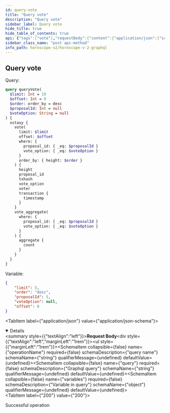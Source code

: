 ```yaml
---
id: query-vote
title: "Query vote"
description: "Query vote"
sidebar_label: Query vote
hide_title: true
hide_table_of_contents: true
api: {"tags":["vote"],"requestBody":{"content":{"application/json":{"schema":{"type":"object","properties":{"operationName":{"type":"string","example":"queryVote","description":"query name"},"query":{"type":"string","example":"query queryVote($limit: Int = 10, $offset: Int = 0, $order: order_by = desc, $proposalId: Int = null, $voteOption: String = null) { xstaxy { vote(limit: $limit, offset: $offset, where: {proposal_id: {_eq: $proposalId}, vote_option: {_eq: $voteOption}}, order_by: {height: $order}) { height proposal_id txhash vote_option voter transaction { timestamp } } vote_aggregate(where: {proposal_id: {_eq: $proposalId}, vote_option: {_eq: $voteOption}}) { aggregate { count } } } }","description":"Graphql query"},"variables":{"type":"object","description":"Variable in query","example":{"limit":5,"order":"desc","proposalId":5,"voteOption":null,"offset":0}}}}}}},"responses":{"200":{"description":"Successful operation"}},"description":"Query vote","method":"post","path":"/api/v1/graphiql","servers":[{"url":"https://indexer-v2.staging.aurascan.io"},{"url":"https://horoscope-v2.aura.network"},{"url":"https://indexer-v2.dev.aurascan.io"}],"jsonRequestBodyExample":{"operationName":"queryVote","query":"query queryVote($limit: Int = 10, $offset: Int = 0, $order: order_by = desc, $proposalId: Int = null, $voteOption: String = null) { xstaxy { vote(limit: $limit, offset: $offset, where: {proposal_id: {_eq: $proposalId}, vote_option: {_eq: $voteOption}}, order_by: {height: $order}) { height proposal_id txhash vote_option voter transaction { timestamp } } vote_aggregate(where: {proposal_id: {_eq: $proposalId}, vote_option: {_eq: $voteOption}}) { aggregate { count } } } }","variables":{"limit":5,"order":"desc","proposalId":5,"voteOption":null,"offset":0}},"info":{"title":"Horoscope v2 graphql","version":"1.0.0"},"postman":{"name":"Query vote","description":{"type":"text/plain"},"url":{"path":["api","v1","graphiql"],"host":["{{baseUrl}}"],"query":[],"variable":[]},"header":[{"key":"Content-Type","value":"application/json"}],"method":"POST","body":{"mode":"raw","raw":"\"\"","options":{"raw":{"language":"json"}}}}}
sidebar_class_name: "post api-method"
info_path: horoscope-v2/horoscope-v-2-graphql
---
```



## Query vote

Query:
```graphql
query queryVote(
  $limit: Int = 10
  $offset: Int = 0
  $order: order_by = desc
  $proposalId: Int = null
  $voteOption: String = null
) {
  xstaxy {
    vote(
      limit: $limit
      offset: $offset
      where: {
        proposal_id: { _eq: $proposalId }
        vote_option: { _eq: $voteOption }
      }
      order_by: { height: $order }
    ) {
      height
      proposal_id
      txhash
      vote_option
      voter
      transaction {
        timestamp
      }
    }
    vote_aggregate(
      where: {
        proposal_id: { _eq: $proposalId }
        vote_option: { _eq: $voteOption }
      }
    ) {
      aggregate {
        count
      }
    }
  }
}
```
Variable: 
```json
{
    "limit": 5,
    "order": "desc",
    "proposalId": 5,
    "voteOption": null,
    "offset": 0
}
```

<MimeTabs><TabItem label={"application/json"} value={"application/json-schema"}><details style={{}} data-collapsed={false} open={true}><summary style={{"textAlign":"left"}}><strong>Request Body</strong></summary><div style={{"textAlign":"left","marginLeft":"1rem"}}></div><ul style={{"marginLeft":"1rem"}}><SchemaItem collapsible={false} name={"operationName"} required={false} schemaDescription={"query name"} schemaName={"string"} qualifierMessage={undefined} defaultValue={undefined}></SchemaItem><SchemaItem collapsible={false} name={"query"} required={false} schemaDescription={"Graphql query"} schemaName={"string"} qualifierMessage={undefined} defaultValue={undefined}></SchemaItem><SchemaItem collapsible={false} name={"variables"} required={false} schemaDescription={"Variable in query"} schemaName={"object"} qualifierMessage={undefined} defaultValue={undefined}></SchemaItem></ul></details></TabItem></MimeTabs><div><ApiTabs><TabItem label={"200"} value={"200"}><div>

Successful operation

</div><div></div></TabItem></ApiTabs></div>
      